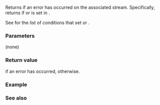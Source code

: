 {{cpp/io/basic_ios/title | fail}}
{{cpp/io/basic_ios/navbar}}
{{dcl begin}}
{{dcl | 1=
bool fail() const;
}}
{{dcl end}}

Returns {{c|true}} if an error has occurred on the associated stream. Specifically, returns {{c|true}} if {{tt|badbit}} or {{tt|failbit}} is set in {{lc|rdstate()}}. 

See {{l2tt|cpp/io/ios_base/iostate}} for the list of conditions that set {{tt|failbit}} or {{tt|badbit}}.

===Parameters===
(none)

===Return value===
{{c|true}} if an error has occurred, {{c|false}} otherwise.

===Example===
{{example template|cpp/io/basic_ios/example1}}

===See also===
{{cpp/io/basic ios/iostate accessors}}
{{dsc begin}}
{{dsc inc | cpp/io/c/dsc ferror}}
{{dsc end}}

{{langlinks|de|es|fr|it|ja|pt|ru|zh}}